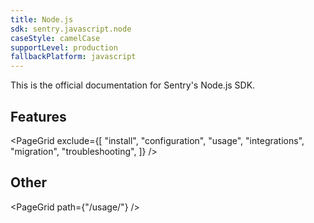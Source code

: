 ```yaml
---
title: Node.js
sdk: sentry.javascript.node
caseStyle: camelCase
supportLevel: production
fallbackPlatform: javascript
---
```


This is the official documentation for Sentry's Node.js SDK.

## Features

<PageGrid
  exclude={[
    "install",
    "configuration",
    "usage",
    "integrations",
    "migration",
    "troubleshooting",
  ]}
/>

## Other

<PageGrid path={"/usage/"} />
